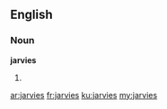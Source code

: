 ==English==

===Noun===
'''jarvies'''

# {{plural of|jarvey}}

[[ar:jarvies]]
[[fr:jarvies]]
[[ku:jarvies]]
[[my:jarvies]]